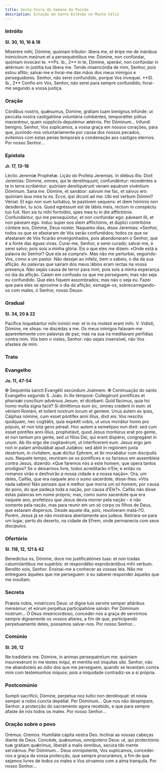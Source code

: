 ```yaml
---
title: Sexta-feira da Semana da Paixão
description: Estação em Santo Estêvão no Monte Célio
---
```


### Intróito

**Sl. 30, 10, 16 & 18**

<div class="side-by-side not-content">
  <span>
    Miserére mihi, Dómine, quóniam tríbulor: líbera me, et éripe me de mánibus
    inimicórum meórum et a persequéntibus me: Dómine, non confúndar, quóniam
    invocávi te. **Ps. ib., 2** In te, Dómine, sperávi, non confúndar in
    ætérnum: in justítia tua libera me.
  </span>
  <span>
    Tende misericórdia de mim, Senhor, pois estou aflito; salvai-me e livrai-me
    das mãos dos meus inimigos e perseguidores. Senhor, não serei confundido,
    porque Vos invoquei. **Sl. ib., 2** Confio em Vós, Senhor, não serei para
    sempre confundido; livrai-me segundo a vossa justiça.
  </span>
</div>

### Oração

<div class="side-by-side not-content">
  <span>
    Córdibus nostris, quǽsumus, Dómine, grátiam tuam benígnus infúnde: ut
    peccáta nostra castigatióne voluntária cohibéntes, temporáliter pótius
    macerémur, quam súppliciis deputémur ætérnis. Per Dóminum...
  </span>
  <span>
    Infundi benigno, Senhor, Vos suplicamos, a vossa graça em nossos corações,
    para que, punindo-nos voluntariamente por causa dos nossos pecados, evitemos
    com estas penas temporais a condenação aos castigos eternos. Por nosso
    Senhor...
  </span>
</div>

### Epístola

**Jr. 17, 13-18**

<div class="side-by-side not-content">
  <span>Léctio Jeremíæ Prophétæ.</span>
  <span>Lição do Profeta Jeremias.</span>
  <span>
    In diébus illis: Dixit Jeremías: Dómine, omnes, qui te derelínquunt,
    confundéntur: recedéntes a te in terra scribéntur: quóniam dereliquérunt
    venam aquárum vivéntium Dóminum. Sana me. Dómine, et sanábor: salvum me fac,
    et salvus ero: quóniam laus mea tu es. Ecce, ipsi dicunt ad me: Ubi est
    verbum Dómini? Véniat. Et ego non sum turbátus, te pastórem sequens: et diem
    hóminis non desiderávi, tu scis. Quod egréssum est de lábiis meis, rectum in
    conspéctu tuo fuit. Non sis tu mihi formídini, spes mea tu in die
    afflictiónis. Confundántur, qui me persequúntur, et non confúndar ego:
    páveant illi, et non páveam ego. Induc super eos diem afflictiónis, et
    dúplici contritióne cóntere eos, Dómine, Deus noster.
  </span>
  <span>
    Naqueles dias, disse Jeremias: «Senhor, todos os que se afastaram de Vós
    serão confundidos; todos os que se afastaram de Vós ficarão envergonhados,
    pois abandonaram o Senhor, que é a fonte das águas vivas. Curai-me, Senhor,
    e serei curado; salvai-me, e serei salvo; pois sois a minha glória. Eis o
    que eles me dizem: «Onde está a palavra do Senhor? Que ela se cumpra!». Mas
    não me perturbei, seguindo-Vos, como a um pastor. Não desejei ao infeliz,
    bem o sabeis, o dia da sua aflição. As palavras que saíram dos meus lábios
    eram rectas na vossa presença. Não sejais causa de terror para mim, pois
    sois a minha esperança no dia da aflição. Caiam em confusão os que me
    perseguem; mas não seja eu confundido. Que eles fiquem assombrados; mas não
    o seja eu. Fazei que para eles se aproxime o dia da aflição; esmagai-os,
    sobrecarregando-os com males, ó Senhor, nosso Deus».
  </span>
</div>

### Gradual

**Sl. 34, 20 & 22**

<div class="side-by-side not-content">
  <span>
    Pacífice loquebántur mihi inimíci mei: et in ira molésti erant mihi. V.
    Vidísti, Dómine, ne síleas: ne discédas a me.
  </span>
  <span>
    Os meus inimigos falavam-me aparentemente com palavras de paz; mas na sua
    ira meditavam perfídias contra mim. Vós bem o vistes, Senhor: não sejais
    insensível, não Vos afasteis de mim.
  </span>
</div>

### Trato


<LinkCard href="/missal/quaresma/paixao#trato" title="Domingo da Paixão" />

### Evangelho

**Jo. 11, 47-54**

<div class="side-by-side not-content">
  <span>
    <span class="text-red-500">✠</span> Sequéntia sancti Evangélii secúndum
    Joánnem.
  </span>
  <span>
    <span class="text-red-500">✠</span> Continuação do santo Evangelho segundo
    S. João.
  </span>
  <span>
    In illo témpore: Collegérunt pontífices et pharisǽi concílium advérsus
    Jesum, et dicébant: Quid fácimus, quia hic homo multa signa facit? Si
    dimíttimus eum sic, omnes credent in eum: et vénient Románi, et tollent
    nostrum locum et gentem. Unus autem ex ipsis, Cáiphas nómine, cum esset
    póntifex anni illíus, dixit eis: Vos nescítis quidquam, nec cogitátis, quia
    expédit vobis, ut unus moriátur homo pro pópulo, et non tota gens péreat.
    Hoc autem a semetípso non dixit: sed cum esset póntifex anni illíus,
    prophetávit, quod Jesus moritúrus erat pro gente, et non tantum pro gente,
    sed ut fílios Dei, qui erant dispérsi, congregáret in unum. Ab illo ergo die
    cogitavérunt, ut interfícerent eum. Jesus ergo jam non in palam ambulábat
    apud Judǽos: sed ábiit in regiónem juxta desértum, in civitátem, quæ dícitur
    Ephrem, et ibi morabátur cum discípulis suis.
  </span>
  <span>
    Naquele tempo, reuniram-se os pontífices e os fariseus em assembleia contra
    Jesus, dizendo: «Que faremos nós a este homem, que opera tantos prodígios?
    Se o deixarmos livre, todos acreditarão n’Ele; e então os romanos virão e
    desfruirão a nossa cidade e a nossa nação». Ora, um deles, Caifás, que era
    naquele ano o sumo sacerdote, disse-lhes: «Vós nada sabeis! Não pensais que
    é melhor que morra um só homem, por causa do povo, do que padeça toda a
    nação, por causa d’Ele?». Caifás não disse estas palavras em nome próprio;
    mas, como sumo sacerdote que era naquele ano, profetizou que Jesus devia
    morrer pela nação - e não somente pela nação, mas para reunir em um só corpo
    os filhos de Deus, que estavam dispersos. Desde aquele dia, pois, resolveram
    matá-l’O. Porém, Jesus já se não mostrava abertamente aos judeus.
    Retirara-se para um lugar, perto do deserto, na cidade de Efrem, onde
    permanecia com seus discípulos.
  </span>
</div>

### Ofertório

**Sl. 118, 12, 121 & 42**

<div class="side-by-side not-content">
  <span>
    Benedíctus es, Dómine, doce me justificatiónes tuas: et non tradas
    calumniántibus me supérbis: et respondébo exprobrántibus mihi verbum.
  </span>
  <span>
    Bendito sois, Senhor. Ensinai-me a conhecer as vossas leis. Não me
    entregueis àqueles que me perseguem: e eu saberei responder àqueles que me
    insultam.
  </span>
</div>

### Secreta

<div class="side-by-side not-content">
  <span>
    Præsta nobis, miséricors Deus: ut digne tuis servíre semper altáribus
    mereámur; et eórum perpétua participatióne salvári. Per Dóminum nostrum...
  </span>
  <span>
    Ó Deus misericordioso, concedei-nos a graça de servirmos sempre dignamente
    os vossos altares, a fim de que, participando perpetuamente deles, possamos
    salvar-nos. Por nosso Senhor...
  </span>
</div>

### Comúnio

**Sl. 26, 12**

<div class="side-by-side not-content">
  <span>
    Ne tradíderis me. Dómine, in animas persequéntium me: quóniam insurrexérunt
    in me testes iníqui, et mentíta est iníquitas sibi.
  </span>
  <span>
    Senhor, não me abandoneis ao ódio dos que me perseguem, quando se levantam
    contra mim com testemunhos iníquos; pois a iniquidade contradiz-se a si
    própria.
  </span>
</div>

### Postcomúnio

<div class="side-by-side not-content">
  <span>
    Sumpti sacrifícii, Dómine, perpetua nos tuítio non derelínquat: et nóxia
    semper a nobis cuncta depéllat. Per Dóminum...
  </span>
  <span>
    Que nos não desampare, Senhor, a protecção do sacramento agora recebido, e
    que para sempre afaste de nós todos os males. Por nosso Senhor...
  </span>
</div>

### Oração sobre o povo

<div class="side-by-side not-content">
  <span class="text-red-500 text-center">Orémus.</span>
  <span class="text-red-500 text-center">Oremos.</span>
  <span>Humiliáte cápita vestra Deo.</span>
  <span>Inclinai as vossas cabeças diante de Deus.</span>
  <span>
    Concéde, quǽsumus, omnípotens Deus: ut, qui protectiónis tuæ grátiam
    quǽrimus, liberáti a malis ómnibus, secúra tibi mente serviámus. Per
    Dóminum...
  </span>
  <span>
    Deus omnipotente, Vos suplicamos, concedei-nos a graça da vossa protecção,
    que sempre procurámos, a fim de que sejamos livres de todos os males e Vos
    sirvamos com a alma tranquila. Por nosso Senhor...
  </span>
</div>
